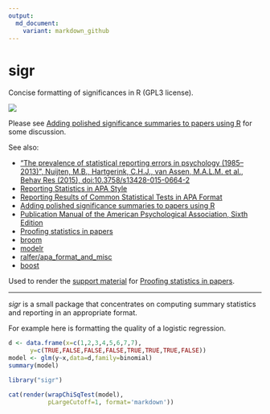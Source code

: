 ```yaml
---
output:
  md_document:
    variant: markdown_github
---
```


<!-- README.md is generated from README.Rmd. Please edit that file -->

# sigr
Concise formatting of significances in R (GPL3 license).

![](sigr.png)

Please see [Adding polished significance summaries to papers using R](http://www.win-vector.com/blog/2016/10/adding-polished-significance-summaries-to-papers-using-r/) for some discussion.

See also:

  * [“The prevalence of statistical reporting errors in psychology (1985–2013)”, Nuijten, M.B., Hartgerink, C.H.J., van Assen, M.A.L.M. et al., Behav Res (2015), doi:10.3758/s13428-015-0664-2](http://link.springer.com/article/10.3758%2Fs13428-015-0664-2)
  * [Reporting Statistics in APA Style](http://my.ilstu.edu/~jhkahn/apastats.html)
  * [Reporting Results of Common Statistical Tests in APA Format](https://depts.washington.edu/psych/files/writing_center/stats.pdf)
  * [Adding polished significance summaries to papers using R](http://www.win-vector.com/blog/2016/10/adding-polished-significance-summaries-to-papers-using-r/)
  * [Publication Manual of the American Psychological Association, Sixth Edition](http://www.apastyle.org/manual/)
  * [Proofing statistics in papers](http://www.win-vector.com/blog/2016/10/proofing-statistics-in-papers/)
  * [broom](https://cran.r-project.org/package=broom)
  * [modelr](https://cran.r-project.org/package=modelr)
  * [ralfer/apa_format_and_misc](https://github.com/ralfer/apa_format_and_misc)
  * [boost](https://cran.r-project.org/package=boost)

Used to render the [support material](http://www.win-vector.com/blog/2016/10/proofing-statistics-in-papers/) for [Proofing statistics in papers](http://www.win-vector.com/blog/2016/10/proofing-statistics-in-papers/).

-----------


_sigr_ is a small package that concentrates on computing summary
statistics and reporting in an appropriate format.

For example here is formatting the quality of a logistic regression.

```r
d <- data.frame(x=c(1,2,3,4,5,6,7,7),
      y=c(TRUE,FALSE,FALSE,FALSE,TRUE,TRUE,TRUE,FALSE))
model <- glm(y~x,data=d,family=binomial)
summary(model)
```



```r
library("sigr")
```
```r
cat(render(wrapChiSqTest(model),
           pLargeCutoff=1, format='markdown'))
```
